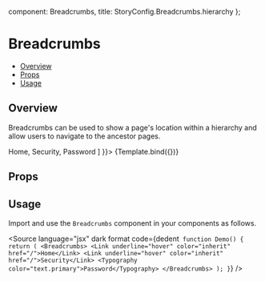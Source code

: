 
  component: Breadcrumbs,
  title: StoryConfig.Breadcrumbs.hierarchy
};

<Meta title={meta.title} component={meta.component} />


# Breadcrumbs

- [Overview](#overview)
- [Props](#props)
- [Usage](#usage)

## Overview

Breadcrumbs can be used to show a page's location within a hierarchy and allow users to navigate to the ancestor pages.

<Canvas>
  <Story name="Overview" args={{
    children:[
        <Link underline="hover" color="inherit" href="#">Home</Link>,
        <Link underline="hover" color="inherit" href="#">Security</Link>,
        <Typography color="text.primary">Password</Typography>
      ]
  }}>
    {Template.bind({})}
  </Story>
</Canvas>

## Props
<ArgsTable story="Overview" />

## Usage

Import and use the `Breadcrumbs` component in your components as follows.

<Source
  language="jsx"
  dark
  format
  code={dedent`
function Demo() {
  return (
    <Breadcrumbs>
      <Link underline="hover" color="inherit" href="/">Home</Link>
      <Link underline="hover" color="inherit" href="/">Security</Link>
      <Typography color="text.primary">Password</Typography>
    </Breadcrumbs>
  );
}`}
/>
